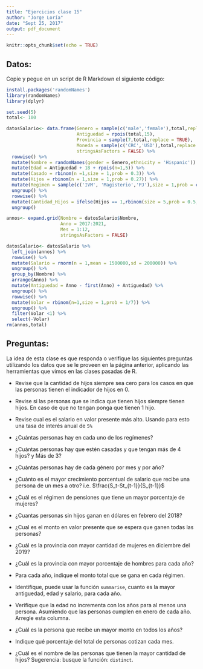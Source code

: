 ```yaml
---
title: "Ejercicios clase 15"
author: "Jorge Loría"
date: "Sept 25, 2017"
output: pdf_document
---
```


```r
knitr::opts_chunk$set(echo = TRUE)
```

## Datos:

Copie y pegue en un script de R Markdown el siguiente código: 

```r
install.packages('randomNames')
library(randomNames)
library(dplyr)

set.seed(5)
total<- 100

datosSalario<- data.frame(Genero = sample(c('male','female'),total,replace = TRUE),
                          Antiguedad = rpois(total,15),
                          Provincia = sample(7,total,replace = TRUE),
                          Moneda = sample(c('CRC','USD'),total,replace = TRUE),
                          stringsAsFactors = FALSE) %>%
  rowwise() %>%
  mutate(Nombre = randomNames(gender = Genero,ethnicity = 'Hispanic')) %>%
  mutate(Edad = Antiguedad + 18 + rpois(n=1,5)) %>% 
  mutate(Casado = rbinom(n =1,size = 1,prob = 0.3)) %>%
  mutate(Hijos = rbinom(n = 1,size = 1,prob = 0.27)) %>%
  mutate(Regimen = sample(c('IVM', 'Magisterio','PJ'),size = 1,prob = c(0.6,0.3,0.1))) %>%
  ungroup() %>% 
  rowwise() %>%
  mutate(Cantidad_Hijos = ifelse(Hijos == 1,rbinom(size = 5,prob = 0.5,n = 1),0)) %>%
  ungroup()

annos<- expand.grid(Nombre = datosSalario$Nombre,
                    Anno = 2017:2021,
                    Mes = 1:12,
                    stringsAsFactors = FALSE)

datosSalario<- datosSalario %>% 
  left_join(annos) %>%
  rowwise() %>%
  mutate(Salario = rnorm(n = 1,mean = 1500000,sd = 200000)) %>%
  ungroup() %>%
  group_by(Nombre) %>%
  arrange(Anno) %>%
  mutate(Antiguedad = Anno - first(Anno) + Antiguedad) %>%
  ungroup() %>%
  rowwise() %>%
  mutate(Volar = rbinom(n=1,size = 1,prob = 1/7)) %>%
  ungroup() %>%
  filter(Volar <1) %>%
  select(-Volar) 
rm(annos,total)
```


## Preguntas:

La idea de esta clase es que responda o verifique las siguientes preguntas utilizando los datos que se le proveen en la página anterior, aplicando las herramientas que vimos en las clases pasadas de R.


- Revise que la cantidad de hijos siempre sea cero para los casos en que las personas tienen el indicador de hijos en 0.

- Revise si las personas que se indica que tienen hijos siempre tienen hijos. En caso de que no tengan ponga que tienen 1 hijo.

- Revise cual es el salario en valor presente más alto. Usando para esto una tasa de interés anual de `5%`

- ¿Cuántas personas hay en cada uno de los regímenes?

- ¿Cuántas personas hay que estén casadas y que tengan más de 4 hijos? y Más de 3?

- ¿Cuántas personas hay de cada género por mes y por año? 

- ¿Cuánto es el mayor crecimiento porcentual de salario que recibe una persona de un mes a otro? i.e. $\frac{S_t-St_{t-1}}{S_{t-1}}$

- ¿Cuál es el régimen de pensiones que tiene un mayor porcentaje de mujeres?

- ¿Cuantas personas sin hijos ganan en dólares en febrero del 2018?

- ¿Cual es el monto en valor presente que se espera que ganen todas las personas?

- ¿Cuál es la provincia con mayor cantidad de mujeres en diciembre del 2019?

- ¿Cuál es la provincia con mayor porcentaje de hombres para cada año?

- Para cada año, indique el monto total que se gana en cada régimen.

- Identifique, puede usar la función `summarise`, cuanto es la mayor antiguedad, edad y salario, para cada año.

- Verifique que la edad no incrementa con los años para al menos una persona. Asumiendo que las personas cumplen en enero de cada año. Arregle esta columna.

- ¿Cuál es la persona que recibe un mayor monto en todos los años?

- Indique qué porcentaje del total de personas cotizan cada mes.

- ¿Cuál es el nombre de las personas que tienen la mayor cantidad de hijos? Sugerencia: busque la función: `distinct`.







